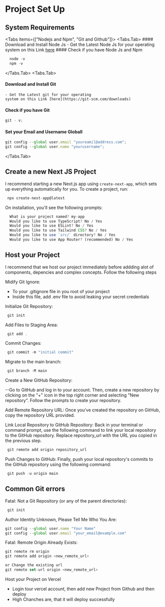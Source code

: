 
# Project Set Up

## System Requirements

<Tabs items={["Nodejs and Npm", "Git and Github"]}>
  <Tabs.Tab>
    #### Download and Install Node Js
    - Get the Latest Node Js for your operating
    system on this Link [here](https://nodejs.org/en)
    #### Check if you have Node Js and Npm
```js filename=">_ Terminal" copy
  node -v
  npm -v
```
  </Tabs.Tab>
  <Tabs.Tab>
#### Download and Install Git
    - Get the Latest git for your operating
    system on this Link [here](https://git-scm.com/downloads)
 #### Check if you have Git

```js filename=">_ Terminal" copy
git - v;
```

#### Set your Email and Username Globall

```js filename=">_ Terminal" copy
git config --global user.email "youreamil@address.com";
git config --global user.name "yourusername";
```

  </Tabs.Tab>
  
</Tabs>

## Create a new Next JS Project

I recommend starting a new Next.js app using `create-next-app`, which sets up everything automatically for you. To create a project, run:

```js filename=">_ Terminal" copy
 npx create-next-app@latest
```

On installation, you'll see the following prompts:

```js filename=">_ Terminal" lineNumbers
  What is your project named? my-app
  Would you like to use TypeScript? No / Yes
  Would you like to use ESLint? No / Yes
  Would you like to use Tailwind CSS? No / Yes
  Would you like to use `src/` directory? No / Yes
  Would you like to use App Router? (recommended) No / Yes
```

## Host your Project

I recommend that we host our project immediately before addding alot of components, depencies and complex concepts. Follow the following steps

Midify Git Ignore:

- To your .gitignore file in you root of your project
- Inside this file, add .env file to avoid leaking your secret credentials

Initialize Git Repository:

```js filename=">_ Terminal" copy
 git init
```

Add Files to Staging Area:

```js filename=">_ Terminal" copy
 git add .
```

Commit Changes:

```js filename=">_ Terminal" copy
 git commit -m "initial commit"
```

Migrate to the main branch:

```js filename=">_ Terminal" copy
 git branch -M main
```

Create a New GitHub Repository:

--Go to GitHub and log in to your account. Then, create a new repository by clicking on the "+" icon in the top right corner and selecting "New repository". Follow the prompts to create your repository.

Add Remote Repository URL:
Once you've created the repository on GitHub, copy the repository URL provided.

Link Local Repository to GitHub Repository:
Back in your terminal or command prompt, use the following command to link your local repository to the GitHub repository. Replace repository_url with the URL you copied in the previous step.

```js filename=">_ Terminal" copy
 git remote add origin repository_url
```

Push Changes to GitHub:
Finally, push your local repository's commits to the GitHub repository using the following command:

```js filename=">_ Terminal" copy
 git push -u origin main
```

## Common Git errors

Fatal: Not a Git Repository (or any of the parent directories):

```js filename=">_ Terminal" copy
 git init
```

Author Identity Unknown, Please Tell Me Who You Are:

```js filename=">_ Terminal" copy
git config --global user.name "Your Name"
git config --global user.email "your_email@example.com"

```

Fatal: Remote Origin Already Exists:

```js filename=">_ Terminal" copy
git remote rm origin
git remote add origin <new_remote_url>

or Change the existing url
git remote set-url origin <new_remote_url>

```

Host your Project on Vercel

- Login tour vercel account, then add new Project from Github and then deploy
- High Chanches are, that it will deploy successfully

